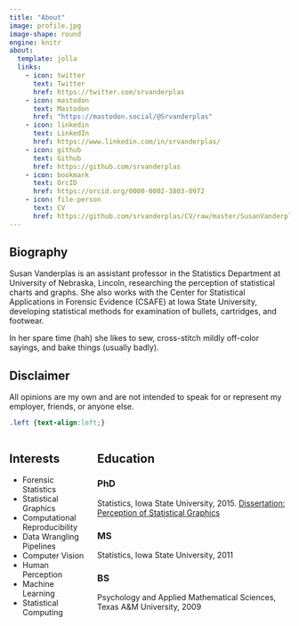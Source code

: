 ```yaml
---
title: "About"
image: profile.jpg
image-shape: round
engine: knitr
about:
  template: jolla
  links:
    - icon: twitter
      text: Twitter
      href: https://twitter.com/srvanderplas
    - icon: mastodon
      text: Mastodon
      href: "https://mastodon.social/@Srvanderplas"
    - icon: linkedin
      text: LinkedIn
      href: https://www.linkedin.com/in/srvanderplas/
    - icon: github
      text: Github
      href: https://github.com/srvanderplas
    - icon: bookmark
      text: OrcID
      href: https://orcid.org/0000-0002-3803-0972
    - icon: file-person
      text: CV
      href: https://github.com/srvanderplas/CV/raw/master/SusanVanderplas-CV.pdf
---
```


## Biography {.left}

Susan Vanderplas is an assistant professor in the Statistics Department at University of Nebraska, Lincoln, researching the perception of statistical charts and graphs. She also works with the Center for Statistical Applications in Forensic Evidence (CSAFE) at Iowa State University, developing statistical methods for examination of bullets, cartridges, and footwear. 

In her spare time (hah) she likes to sew, cross-stitch mildly off-color sayings, and bake things (usually badly). 

::: callout-warning
## Disclaimer

All opinions are my own and are not intended to speak for or represent my employer, friends, or anyone else. 
:::

```css
.left {text-align:left;}
```
::: columns

::: {.column .left}
## Interests
- Forensic Statistics
- Statistical Graphics
- Computational Reproducibility
- Data Wrangling Pipelines
- Computer Vision
- Human Perception
- Machine Learning
- Statistical Computing

:::
::: column
## Education

### PhD
Statistics, Iowa State University, 2015. [Dissertation: Perception of Statistical Graphics](https://github.com/srvanderplas/Dissertation/raw/master/SusanVanderplas-DissertationFinalVersion.pdf)

### MS
Statistics, Iowa State University, 2011

### BS
Psychology and Applied Mathematical Sciences, Texas A&M University, 2009

:::
:::
